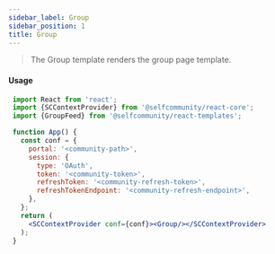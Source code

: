 ```yaml
---
sidebar_label: Group
sidebar_position: 1
title: Group
---
```


> The Group template renders the group page template.


[//]: # (import Logged from "../../Logged";)

[//]: # (import {Group} from '@selfcommunity/react-templates';)

[//]: # ()
[//]: # (<Logged><Group groupId={3}/></Logged>)

#### Usage

```jsx
 import React from 'react';
 import {SCContextProvider} from '@selfcommunity/react-core';
 import {GroupFeed} from '@selfcommunity/react-templates';

 function App() {
   const conf = {
     portal: '<community-path>',
     session: {
       type: 'OAuth',
       token: '<community-token>',
       refreshToken: '<community-refresh-token>',
       refreshTokenEndpoint: '<community-refresh-endpoint>',
     },
   };
   return (
     <SCContextProvider conf={conf}><Group/></SCContextProvider>
   );
 }
```
